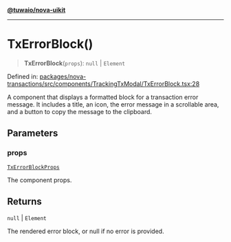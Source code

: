 [**@tuwaio/nova-uikit**](../../../README.md)

***

# TxErrorBlock()

> **TxErrorBlock**(`props`): `null` \| `Element`

Defined in: [packages/nova-transactions/src/components/TrackingTxModal/TxErrorBlock.tsx:28](https://github.com/TuwaIO/nova-uikit/blob/985b4a4cd38e58034503f518efebb4b1edaf04b4/packages/nova-transactions/src/components/TrackingTxModal/TxErrorBlock.tsx#L28)

A component that displays a formatted block for a transaction error message.
It includes a title, an icon, the error message in a scrollable area,
and a button to copy the message to the clipboard.

## Parameters

### props

[`TxErrorBlockProps`](../type-aliases/TxErrorBlockProps.md)

The component props.

## Returns

`null` \| `Element`

The rendered error block, or null if no error is provided.
